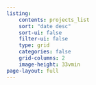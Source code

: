 ```yaml
---
listing: 
    contents: projects_list
    sort: "date desc"
    sort-ui: false
    filter-ui: false
    type: grid
    categories: false
    grid-columns: 2
    image-height: 33vmin
page-layout: full
---
```

